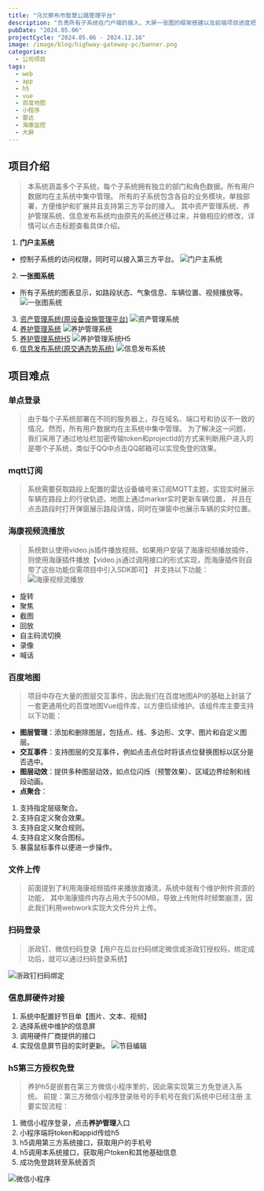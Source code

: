 ```yaml
---
title: "乌兰察布市智慧公路管理平台"
description: "负责所有子系统在门户端的接入、大屏一张图的框架搭建以及前端项目进度把控。"
pubDate: "2024.05.06"
projectCycle: "2024.05.06 - 2024.12.16"
image: /image/blog/highway-gateway-pc/banner.png
categories:
  - 公司项目
tags:
  - web
  - app
  - h5
  - vue
  - 百度地图
  - 小程序
  - 雷达
  - 海康监控
  - 大屏
---
```

## 项目介绍

> 本系统涵盖多个子系统，每个子系统拥有独立的部门和角色数据。所有用户数据均在主系统中集中管理。
所有的子系统包含各自的业务模块，单独部署，方便维护和扩展并且支持第三方平台的接入。
其中资产管理系统、养护管理系统、信息发布系统均由原先的系统迁移过来，并做相应的修改，详情可以点击标题查看具体介绍。

1. **门户主系统**
- 控制子系统的访问权限，同时可以接入第三方平台。
![门户主系统](/image/blog/highway-gateway-pc/gateway.png)
2. **一张图系统**
- 所有子系统的图表显示，如路段状态、气象信息、车辆位置、视频播放等。
![一张图系统](/image/blog/highway-gateway-pc/aPicture.png)
3. [资产管理系统(原设备设施管理平台)](/blog/facility-pc)
![资产管理系统](/image/blog/highway-gateway-pc/asset.png)
4. [养护管理系统](/blog/tlxx-glyh-pc)
![养护管理系统](/image/blog/highway-gateway-pc/maintain.png)
5. [养护管理系统H5](/blog/tlxx-glyh-pc)
![养护管理系统H5](/image/blog/highway-gateway-pc/maintain-h5.png)
6. [信息发布系统(原交通态势系统)](/blog/traffic-situation-pc)
![信息发布系统](/image/blog/highway-gateway-pc/information.png)

## 项目难点

### 单点登录
> 由于每个子系统部署在不同的服务器上，存在域名、端口号和协议不一致的情况。然而，所有用户数据均在主系统中集中管理。
为了解决这一问题，我们采用了通过地址栏加密传输token和projectId的方式来判断用户进入的是哪个子系统，类似于QQ中点击QQ邮箱可以实现免登的效果。

### mqtt订阅
> 系统需要获取路段上配置的雷达设备编号来订阅MQTT主题，实现实时展示车辆在路段上的行驶轨迹。地图上通过marker实时更新车辆位置，
并且在点击路段时打开弹窗展示路段详情，同时在弹窗中也展示车辆的实时位置。

### 海康视频流播放
> 系统默认使用video.js插件播放视频。如果用户安装了海康视频播放插件，则使用海康插件播放【video.js通过调用接口的形式实现，而海康插件则自带了这些功能仅需项目中引入SDK即可】
并支持以下功能：
![海康视频流播放](/image/blog/highway-gateway-pc/camera.png)

- 旋转
- 聚焦
- 截图
- 回放
- 自主码流切换
- 录像
- 喊话

### 百度地图
> 项目中存在大量的图层交互事件，因此我们在百度地图API的基础上封装了一套更通用化的百度地图Vue组件库，以方便后续维护。该组件库主要支持以下功能：

- **图层管理**：添加和删除图层，包括点、线、多边形、文字、图片和自定义图层。
- **交互事件**：支持图层的交互事件，例如点击点位时将该点位替换图标以区分是否选中。
- **图层动效**：提供多种图层动效，如点位闪烁（预警效果）、区域边界绘制和线段动画。
- **点聚合**：
1. 支持指定层级聚合。
2. 支持自定义聚合效果。
3. 支持自定义聚合规则。
4. 支持自定义聚合图标。
5. 暴露鼠标事件以便进一步操作。

### 文件上传
> 前面提到了利用海康视频插件来播放直播流，系统中就有个维护附件资源的功能，
其中海康插件内存占用大于500MB，导致上传附件时频繁崩溃，因此我们利用webwork实现大文件分片上传。

### 扫码登录
> 浙政钉、微信扫码登录【用户在后台扫码绑定微信或浙政钉授权码，绑定成功后，就可以通过扫码登录系统】

![浙政钉扫码绑定](/image/blog/highway-gateway-pc/qrcode.png)

### 信息屏硬件对接
1. 系统中配置好节目单【图片、文本、视频】
2. 选择系统中维护的信息屏
3. 调用硬件厂商提供的接口
4. 实现信息屏节目的实时更新。
![节目编辑](/image/blog/highway-gateway-pc/programme.png)

### h5第三方授权免登
> 养护h5是嵌套在第三方微信小程序里的，因此需实现第三方免登进入系统。
前提：第三方微信小程序登录账号的手机号在我们系统中已经注册
主要实现流程：
1. 微信小程序登录，点击**养护管理**入口
2. 小程序端将token和appid传给h5
3. h5调用第三方系统接口，获取用户的手机号
4. h5调用本系统接口，获取用户token和其他基础信息
5. 成功免登跳转至系统首页

![微信小程序](/image/blog/highway-gateway-pc/app.png)
